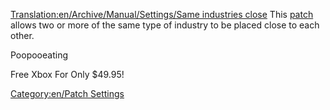 [[Translation:en/Archive/Manual/Settings/Same industries close]]
This [[en/Community/Patches/Patches|patch]] allows two or more of the same type of industry to be placed close to each other.

[[Category:en/Patch Settings]]
{{en/Stub}}

Poopooeating

Free Xbox For Only $49.95!